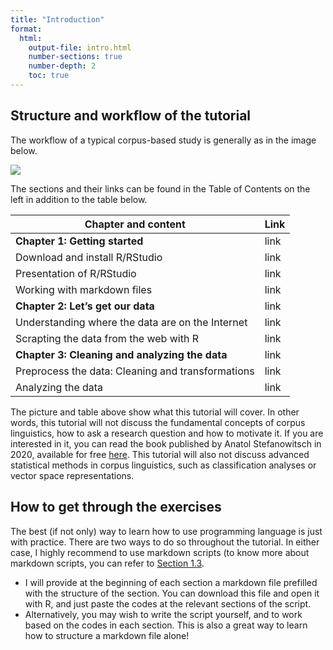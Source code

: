 ```yaml
---
title: "Introduction"
format: 
  html:
    output-file: intro.html
    number-sections: true
    number-depth: 2
    toc: true
---
```


## Structure and workflow of the tutorial

The workflow of a typical corpus-based study is generally as in the image below.

![](assets/images/WorkflowTutorial.png)

The sections and their links can be found in the Table of Contents on the left in addition to the table below.

| Chapter and content                                  | Link |
|------------------------------------------------------|------|
| **Chapter 1: Getting started**                       | link |
|  Download and install R/RStudio                      | link |
|  Presentation of R/RStudio                           | link |
|  Working with markdown files                         | link |
| **Chapter 2: Let's get our data**                    | link |
|  Understanding where the data are on the Internet    | link |
|  Scrapting the data from the web with R              | link |
| **Chapter 3: Cleaning and analyzing the data**       | link |
|  Preprocess the data: Cleaning and transformations   | link |
|  Analyzing the data                                  | link |

The picture and table above show what this tutorial will cover. In other words, this tutorial will not discuss the fundamental concepts of corpus linguistics, how to ask a research question and how to motivate it. If you are interested in it, you can read the book published by Anatol Stefanowitsch in 2020, available for free <a href="https://langsci-press.org/catalog/book/148" target="_blank" class="btn btn--primary">here</a>. This tutorial will also not discuss advanced statistical methods in corpus linguistics, such as classification analyses or vector space representations.

## How to get through the exercises

The best (if not only) way to learn how to use programming language is just with practice. There are two ways to do so throughout the tutorial. In either case, I highly recommend to use markdown scripts (to know more about markdown scripts, you can refer to <a href="https://aymeric-courses.github.io/formosan-corpus-r/docs/WorkingWithRMarkdown/" target="_blank">Section 1.3</a>.

-   I will provide at the beginning of each section a markdown file prefilled with the structure of the section. You can download this file and open it with R, and just paste the codes at the relevant sections of the script.
-   Alternatively, you may wish to write the script yourself, and to work based on the codes in each section. This is also a great way to learn how to structure a markdown file alone!
